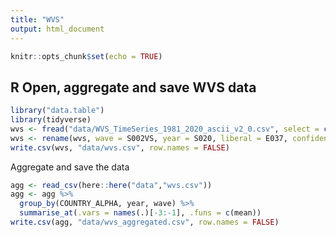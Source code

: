 ```yaml
---
title: "WVS"
output: html_document
---
```


```r
knitr::opts_chunk$set(echo = TRUE)
```

## R Open, aggregate and save WVS data


```r
library("data.table")        
library(tidyverse)
wvs <- fread("data/WVS_TimeSeries_1981_2020_ascii_v2_0.csv", select = c("S002VS", "COUNTRY_ALPHA", "S020", "E037", "E069_11", "E119", "E236", "E131", "E112", "E130"))
wvs <- rename(wvs, wave = S002VS, year = S020, liberal = E037, confidence_gov = E069_11, system_rating = E112, freedom_gov = E119, democratic = E236, reason_neediness = E131, poverty_compare = E130)
write.csv(wvs, "data/wvs.csv", row.names = FALSE)
```

Aggregate and save the data

```r
agg <- read_csv(here::here("data","wvs.csv"))
agg <- agg %>%
  group_by(COUNTRY_ALPHA, year, wave) %>%
  summarise_at(.vars = names(.)[-3:-1], .funs = c(mean))
write.csv(agg, "data/wvs_aggregated.csv", row.names = FALSE)

```